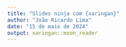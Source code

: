 ```yaml
---
title: "Slides ninja com {xaringan}"
author: "João Ricardo Lima"
date: "15 de maio de 2024"
output: xaringan::moon_reader
---
```

